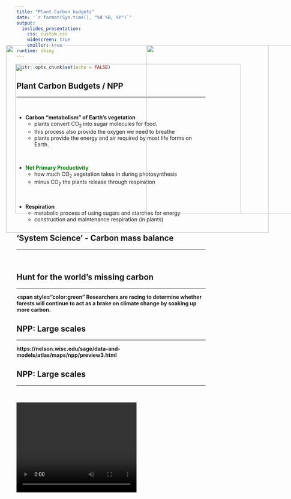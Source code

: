 ```yaml
---
title: "Plant Carbon budgets"
date: '`r format(Sys.time(), "%d %B, %Y")`'
output: 
  ioslides_presentation:
    css: custom.css
    widescreen: true
    smaller: true
runtime: shiny
---
```


```r
knitr::opts_chunk$set(echo = FALSE)
```

## Plant Carbon Budgets / NPP
<hr>
<br />

* **Carbon “metabolism” of Earth’s vegetation**
  + plants convert CO<sub>2</sub> into sugar molecules for food.
  + this process also provide the oxygen we need to breathe 
  + plants provide the energy and air required by most life forms on Earth.
 
 <br />
 
* <strong><span style="color:green">Net Primary Productivity</span></strong> 
  + how much CO<sub>2</sub> vegetation takes in during photosynthesis 
  + minus CO<sub>2</sub> the plants release through respiration 

<br />

* **Respiration** 
  + metabolic process of using sugars and starches for energy 
  + construction and maintenance respiration (in plants)
  
<IMG STYLE="position:absolute; TOP:175px; LEFT:575px; WIDTH:500px; HEIGHT:450px" SRC="images/treecarbon.jpg">

## 'System Science' - Carbon mass balance
<hr>
<br />

<IMG STYLE="position:absolute; TOP:175px; LEFT:200px; WIDTH:700px; HEIGHT:500px" SRC="images/treeallocation.jpg">

## Hunt for the world’s missing carbon
<hr>
<div class="centered">
<strong><span style="color:green"
Researchers are racing to determine whether forests will continue to act as a brake on climate change by soaking up more carbon.</span></strong>
</div>

<IMG STYLE="position:absolute; TOP:175px; LEFT:200px; WIDTH:700px; HEIGHT:500px" SRC="images/missingC.jpg">

## NPP: Large scales
<hr>
<div class="centered"><strong>
https://nelson.wisc.edu/sage/data-and-models/atlas/maps/npp/preview3.html
</strong></div>

<IMG STYLE="position:absolute; TOP:225px; LEFT:225px; WIDTH:600px; HEIGHT:400px" SRC="images/npp_earth.jpg">

## NPP: Large scales
<hr>
<br />

<video width="320" height="240" autoplay>
  <source src="images/npp_video.mp4" type="video/mp4">
Your browser does not support the video tag.
</video>

## NPP: Biomes
<hr>
<br />
<br />
<div style="float: left; width: 40%;">

* In mid-latitudes, NPP is seasonal

<br />

* Boreal forests have high productivity in June and July, then decline 

<br />

* Tropical forests have year-round high productivity 

<br />
<br />

* Due mainly to which state factor?
</div>

<IMG STYLE="position:absolute; TOP:175px; LEFT:500px; WIDTH:500px; HEIGHT:450px" SRC="images/npp_temperate.jpg">

## NPP: Biomes
<hr>
<br />

<IMG STYLE="position:absolute; TOP:175px; LEFT:200px; WIDTH:700px; HEIGHT:400px" SRC="images/npp_biomes.png">

## Plant respiration
<hr>
<br />

<div style="float: right; width: 50%;">

* **Photosynthesis uses CO<sub>2</sub> and produces O<sub>2</sub>**

<br />

* **Respiration uses O<sub>2</sub> and produces CO<sub>2</sub>**  

<br />

* **Plants respire all the time, whether it is dark or light** 
  + Only photosynthesize in light.

<br />

* **Photosynthesis usually results in a net glucose gain**
  + accounting for respiration
  + increase in plant biomass
  </div>

<IMG STYLE="position:absolute; TOP:175px; LEFT:75px; WIDTH:375x; HEIGHT:500px" SRC="images/tree_wires.jpg">


## Temperature sensitivity of respiration
<hr>
<br />
<div class="centered">
Response of dark respiration rate to temperature in
leaves of Quercus rubrum (Qr), Quercus prinus (Qp) and Acer
rubrum (Ar) from Turnbll et al 2002.
</div>

<IMG STYLE="position:absolute; TOP:275px; LEFT:225px; WIDTH:650px; HEIGHT:400px" SRC="images/resp_temp.png">

## Temperature sensitivity of respiration
<hr>
<br />

<IMG STYLE="position:absolute; TOP:175px; LEFT:200px; WIDTH:700px; HEIGHT:500px" SRC="images/temp_resp2.jpg">

## Respiration: Construction costs (Poorter 1994)
<hr>
<br />

<div class="centered">
<strong><span style="color:green">
~20% of energy invested in growth is lost as respiration</span></strong>
</div>

<IMG STYLE="position:absolute; TOP:225px; LEFT:225px; WIDTH:600px; HEIGHT:450px" SRC="images/consturct.png">

## Respiration: Maintenance and Ion uptake
<hr>
<br />

<div style="float: left; width: 45%;">

* <strong><span style="color:green">Maintenance</span></strong>
  + provides ATP for upkeep and repair of live tissues

<br />

* **Up to 50% of total plant respiratipon**

<br />

* **Likely to increase when stress occurs (drought, etc.)**
  + Affects the balance between growth and respiration

</div>

<div style="float: right; width: 40%;">

* <strong><span style="color:green">Ion transport</span></strong>
  + energetically expensive

<br />

* Root growth and nutrient absorption
  + e.g. NH3 and NH4 uptake

</div>

## Controls over NPP
<hr>
<br />
<br />
<br />
<br />

* <strong>NPP = GPP - respiration <span style="color:green">is too simple</span></strong>

<br />

* <strong>Does photosynthesis <span style="color:green">"PUSH"</span>growth?</strong>

<br />

* <strong>Does growth <span style="color:green">"PULL"</span>photosynthesis?</strong>

<IMG STYLE="position:absolute; TOP:175px; LEFT:550px; WIDTH:450px; HEIGHT:450px" SRC="images/npp_diagram.png">

## NPP: Who is in charge?
<hr>
<br />

<IMG STYLE="position:absolute; TOP:175px; LEFT:150px; WIDTH:800px; HEIGHT:500px" SRC="images/sourcesink_grape.jpg">

## Are terrestrial plants source or sink limited?
<hr>
<br />

<IMG STYLE="position:absolute; TOP:225px; LEFT:150px; WIDTH:800px; HEIGHT:325px" SRC="images/sinksource.jpg">

## NPP: Who is in charge?
<hr>
<br />

<div class="centered"><strong><span style="color:green">
Plants 'sense' nutrient supply and adjust growth</span></strong></div>

<IMG STYLE="position:absolute; TOP:275px; LEFT:150px; WIDTH:800px; HEIGHT:325px" SRC="images/campany.png">

## NPP: To grow or to store?
<hr>

<div class="centered"><strong><span style="color:green">
Carbohydrate pools in plant tissues</span></strong></div>

<IMG STYLE="position:absolute; TOP:225px; LEFT:150px; WIDTH:800px; HEIGHT:400px" SRC="images/sap.jpg">

## Environmental controls of NPP: Climate
<hr>
<br />

<IMG STYLE="position:absolute; TOP:175px; LEFT:200px; WIDTH:700px; HEIGHT:500px" SRC="images/npp_climate.png">

## Environmental controls of NPP: Climate?
<hr>

<div class="centered"><strong><span style="color:green">
Not everyone agrees!</span></strong></div>

<div class="centered"><strong>
https://www.nature.com/articles/nature13470
</strong></div>

<IMG STYLE="position:absolute; TOP:250px; LEFT:175px; WIDTH:800px; HEIGHT:400px" SRC="images/npp_noclimate.png">

## Environmental controls of NPP: Biota
<hr>
<br />

<IMG STYLE="position:absolute; TOP:175px; LEFT:200px; WIDTH:700px; HEIGHT:400px" SRC="images/npp_biomes.png">


## Allocation of NPP
<hr>
<br />
<br />
<br />
<br />
<br />

<IMG STYLE="position:absolute; TOP:200px; LEFT:125px; WIDTH:450px; HEIGHT:450px" SRC="images/tree.jpg">

<div style="float: right; width: 45%;">

* **Plant biomass allocation**
  + dynamic or static?

<br />

* **Ecosystem patterns**
  + tundra, grasslands, shrublands
  + forests
</div>

## Allocation of NPP
<hr>
<br />

<IMG STYLE="position:absolute; TOP:225px; LEFT:125px; WIDTH:850px; HEIGHT:400px" SRC="images/allocation.jpg">

## Leibig's Law
<hr>

<IMG STYLE="position:absolute; TOP:175px; LEFT:325px; WIDTH:400px; HEIGHT:500px" SRC="images/liebig.jpg">

## Allocation: dynamic or static?
<hr>
<br />

<IMG STYLE="position:absolute; TOP:175px; LEFT:150px; WIDTH:800px; HEIGHT:500px" SRC="images/allocation_new.jpg">

## Liebig's law: other mechanisms?
<hr>
<br />

<IMG STYLE="position:absolute; TOP:225px; LEFT:150px; WIDTH:800px; HEIGHT:400px" SRC="images/mycorr.png">

## Allocation: root exudation
<hr>
<br />

<IMG STYLE="position:absolute; TOP:225px; LEFT:150px; WIDTH:800px; HEIGHT:400px" SRC="images/roothair.png">

## NPP: Allocation and ontogeny
<hr>
<br />

<IMG STYLE="position:absolute; TOP:175px; LEFT:225px; WIDTH:600px; HEIGHT:500px" SRC="images/ontogeny.png">

## NPP: Senescence and turnover
<hr>
<br />
<br />

* **Senescense**
  + programmed death 
  + costs exceed gain
  + tissue longevity
  + resorption

<br />

* **Tissue turnover**
  + mortailty of tissues
  + reduce costs - "shedding"
  + distubance
  
<IMG STYLE="position:absolute; TOP:250px; LEFT:425px; WIDTH:400px; HEIGHT:300px" SRC="images/leafcolor.jpg">

## Mass balance of NPP is HARD!!!!
<hr>
<br />

<IMG STYLE="position:absolute; TOP:175px; LEFT:275px; WIDTH:500px; HEIGHT:500px" SRC="images/treecbalance.png">

